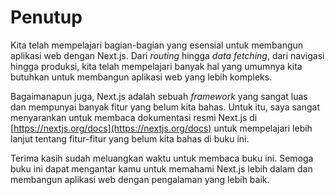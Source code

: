 # Penutup

Kita telah mempelajari bagian-bagian yang esensial untuk membangun aplikasi web
dengan Next.js. Dari *routing* hingga *data fetching*, dari navigasi hingga
produksi, kita telah mempelajari banyak hal yang umumnya kita butuhkan untuk
membangun aplikasi web yang lebih kompleks.

Bagaimanapun juga, Next.js adalah sebuah *framework* yang sangat luas dan
mempunyai banyak fitur yang belum kita bahas. Untuk itu, saya sangat menyarankan
untuk membaca dokumentasi resmi Next.js di [https://nextjs.org/docs](https://nextjs.org/docs)
untuk mempelajari lebih lanjut tentang fitur-fitur yang belum kita bahas di buku ini.

Terima kasih sudah meluangkan waktu untuk membaca buku ini. Semoga buku ini
dapat mengantar kamu untuk memahami Next.js lebih dalam dan membangun aplikasi web dengan
pengalaman yang lebih baik.